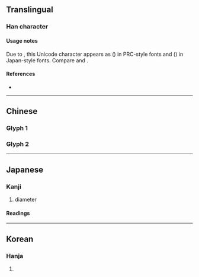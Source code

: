 {{also|徑|逕}}
{{character info/new}}
==Translingual==
{{ja-forms|徑|径|径}}

===Han character===
{{Han char|rn=60|rad=彳|as=05|sn=8|four=|canj=HONOM,HOEG|ids=⿰彳𢀖(G),⿰彳圣(TJ)}}

====Usage notes====
Due to {{w|Han unification}}, this Unicode character appears as {{l|zh|径}} ({{l|zh|[[彳]][[𢀖]]}}) in PRC-style fonts and {{l|ja|径}} ({{l|ja|[[彳]][[圣]]}}) in Japan-style fonts. Compare {{l|zh|茎}} and {{l|ja|茎}}.

====References====
* {{Han ref|kx=0365.411|dkj=10080|dj=0686.060|hdz=20818.010|uh=5F84|ud=24452}}

----

==Chinese==

===Glyph 1===
{{Han-glyphref|⿰彳𢀖|}}
{{zh-see|徑|s}}

===Glyph 2===
{{Han-glyphref|⿰彳圣|}}
{{zh-see|徑|v}}

----

==Japanese==
{{ja-kanji forms|径|徑}}

===Kanji===
{{ja-kanji|grade=4|rs=彳05|kyu=徑}}

# diameter

====Readings====
{{ja-readings
|goon=きょう
|kanon=けい
|kun=こみち-, みち-, さしわたし-
}}

----

==Korean==

===Hanja===
{{ko-hanja|hangeul=경|eumhun=|rv=gyeong|mr=kyŏng|y=kyeng}}

# {{defn|lang=ko|sort=彳05}}